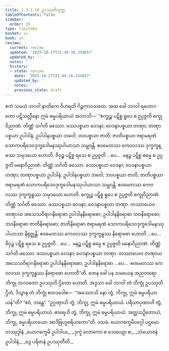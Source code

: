 ```yaml
---
title: 1.3.1.10 ဥပဿုတိသုတ္တ
tableOfContents: false
sidebar:
  order: 10
type: tipitaka
basket: su
book: sn
review:
  current: review
  updated: '2025-10-27T21:49:16.334657'
  updated_by: ''
  notes: ''
  history:
  - state: review
    date: '2025-10-27T21:49:16.334657'
    updated_by: ''
    notes: ''
    previous_state: draft
---
```



<ReviewStatus review={frontmatter.review} showDetails={true} />

<HypothesisAnnotation frontmatter={frontmatter} />

<DynamicBreadcrumb />

<Division number="113" book="sn" e="ch" v="18" p="297">

<Paragraph number="606" book="sn">
ဧကံ သမယံ ဘဂဝါ နာတိကေ ဝိဟရတိ ဂိဉ္ဇကာဝသထေ. အထ ခေါ ဘဂဝါ ရဟောဂတော ပဋိသလ္လီနော ဣမံ ဓမ္မပရိယာယံ အဘာသိ—  “စက္ခုဉ္စ ပဋိစ္စ ရူပေ စ ဥပ္ပဇ္ဇတိ စက္ခုဝိညာဏံ. တိဏ္ဏံ သင်္ဂတိ ဖဿော. ဖဿပစ္စယာ ဝေဒနာ; ဝေဒနာပစ္စယာ တဏှာ; တဏှာပစ္စယာ ဥပါဒါနံ; ဥပါဒါနပစ္စယာ ဘဝေါ; ဘဝပစ္စယာ ဇာတိ; ဇာတိပစ္စယာ ဇရာမရဏံ သောကပရိဒေဝဒုက္ခဒေါမနဿုပါယာသာ သမ္ဘဝန္တိ. ဧဝမေတဿ ကေဝလဿ ဒုက္ခက္ခန္ဓဿ သမုဒယော ဟောတိ. ဇိဝှဉ္စ ပဋိစ္စ ရသေ စ ဥပ္ပဇ္ဇတိ …ပေ…  မနဉ္စ ပဋိစ္စ ဓမ္မေ စ ဥပ္ပဇ္ဇတိ မနောဝိညာဏံ. တိဏ္ဏံ သင်္ဂတိ ဖဿော. ဖဿပစ္စယာ ဝေဒနာ; ဝေဒနာပစ္စယာ တဏှာ; တဏှာပစ္စယာ ဥပါဒါနံ; ဥပါဒါနပစ္စယာ ဘဝေါ; ဘဝပစ္စယာ ဇာတိ; ဇာတိပစ္စယာ ဇရာမရဏံ သောကပရိဒေဝဒုက္ခဒေါမနဿုပါယာသာ သမ္ဘဝန္တိ. ဧဝမေတဿ ကေဝလဿ ဒုက္ခက္ခန္ဓဿ သမုဒယော ဟောတိ.
</Paragraph>

<Paragraph number="607" book="sn">
စက္ခုဉ္စ ပဋိစ္စ ရူပေ စ ဥပ္ပဇ္ဇတိ စက္ခုဝိညာဏံ. တိဏ္ဏံ သင်္ဂတိ ဖဿော. ဖဿပစ္စယာ ဝေဒနာ; ဝေဒနာပစ္စယာ တဏှာ. တဿာယေဝ တဏှာယ အသေသဝိရာဂနိရောဓာ ဥပါဒါနနိရောဓော; ဥပါဒါနနိရောဓာ ဘဝနိရောဓော; ဘဝနိရောဓာ ဇာတိနိရောဓော; ဇာတိနိရောဓာ ဇရာမရဏံ သောကပရိဒေဝဒုက္ခဒေါမနဿုပါယာသာ နိရုဇ္ဈန္တိ. ဧဝမေတဿ ကေဝလဿ ဒုက္ခက္ခန္ဓဿ နိရောဓော ဟောတိ …ပေ…  ဇိဝှဉ္စ ပဋိစ္စ ရသေ စ ဥပ္ပဇ္ဇတိ …ပေ…  မနဉ္စ ပဋိစ္စ ဓမ္မေ စ ဥပ္ပဇ္ဇတိ မနောဝိညာဏံ. တိဏ္ဏံ သင်္ဂတိ ဖဿော. ဖဿပစ္စယာ ဝေဒနာ; ဝေဒနာပစ္စယာ တဏှာ. တဿာယေဝ တဏှာယ အသေသဝိရာဂနိရောဓာ ဥပါဒါနနိရောဓော; ဥပါဒါနနိရောဓာ …ပေ…  ဧဝမေတဿ ကေဝလဿ ဒုက္ခက္ခန္ဓဿ နိရောဓော ဟောတီ”တိ.
</Paragraph>

<Paragraph number="608" book="sn">
တေန ခေါ ပန သမယေန အညတရော ဘိက္ခု ဘဂဝတော ဥပဿုတိ ဌိတော ဟောတိ. အဒ္ဒသာ ခေါ ဘဂဝါ တံ ဘိက္ခုံ ဥပဿုတိ ဌိတံ. ဒိသွာန တံ ဘိက္ခုံ ဧတဒဝေါစ—  “အဿောသိ နော တွံ, ဘိက္ခု, ဣမံ ဓမ္မပရိယာယန်”တိ? “ဧဝံ, ဘန္တေ”. “ဥဂ္ဂဏှာဟိ တွံ, ဘိက္ခု, ဣမံ ဓမ္မပရိယာယံ. ပရိယာပုဏာဟိ တွံ, ဘိက္ခု, ဣမံ ဓမ္မပရိယာယံ. ဓာရေဟိ တွံ, ဘိက္ခု, ဣမံ ဓမ္မပရိယာယံ. အတ္ထသဉှိတောယံ, ဘိက္ခု, ဓမ္မပရိယာယော အာဒိဗြဟ္မစရိယကော”တိ.

</Paragraph>
</Division>

<Paragraph number="609" type="center" book="sn">
ဒသမံ.



</Paragraph>

<Paragraph number="610" type="center" book="sn">
ယောဂက္ခေမိဝဂ္ဂေါ ပဌမော.



</Paragraph>

<Paragraph number="611" type="center" book="sn">
တဿုဒ္ဒါနံ


</Paragraph>

<Paragraph number="612" type="verses" book="sn">
_ယောဂက္ခေမိ ဥပါဒါယ,_  
_ဒုက္ခံ လောကော စ သေယျော စ;_  
_သံယောဇနံ ဥပါဒါနံ,_  
_ဒွေ ပရိဇာနံ ဥပဿုတီတိ._
</Paragraph>
